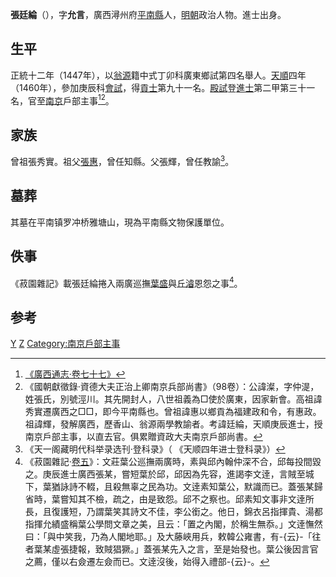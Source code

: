 {{明清人物信息框
| 姓名 = 張廷綸
| 原名 =
| 圖片名稱 = 
| 圖片大小 = 220px
| 圖片說明 = 
| 最高職務 = 南京戶部主事
| 國家 = 大明
| 爵位 =
| 籍貫 = [[廣西|廣西]][[潯州府|潯州府]][[平南縣|平南縣]]
| 族裔 = 
| 字號 = 字允言
| 室名 = 
| 諡號 = 
| 出生日期 = 永樂二十二年（1424年）
| 出生地點 = 
| 逝世日期 = 卒年不詳
| 逝世地點 = 
| 墓葬 =
| 配偶 =
| 親屬 = 子 [[張澯_(成化進士)|張澯]]
| 出身 = 
*天順四年（1460年）庚辰科進士出身
| 經歷 = 
| 著作 =
}}

'''張廷綸'''（{{bd|1424年||？}}），字'''允言'''，廣西潯州府[[平南縣|平南縣]]人，[[明朝|明朝]]政治人物。進士出身。

==生平==
正統十二年（1447年），以[[翁源|翁源]]籍中式丁卯科廣東鄉試第四名舉人。[[天顺_(明朝)|天順]]四年（1460年），參加庚辰科[[會試|會試]]，得[[貢士|貢士]]第九十一名。[[殿試|殿試]]登[[進士|進士]]第二甲第三十一名，官至[[南京|南京]]戶部主事<ref>[http://archive.org/stream/06042738.cn#page/n52/mode/2up 《廣西通志‧卷七十七》]</ref><ref>《國朝獻徵錄·資德大夫正治上卿南京兵部尚書》（98卷）：公諱澯，字仲湜，姓張氏，別號涇川。其先開封人，八世祖義為□使於廣東，因家新會。高祖諱秀實遷廣西之□□，即今平南縣也。曾祖諱惠以鄉貢為福建政和令，有惠政。祖諱輝，發解廣西，歷香山、翁源兩學教諭者。考諱廷綸，天順庚辰進士，授南京戶部主事，以直去官。俱累贈資政大夫南京戶部尚書。</ref>。

==家族==
曾祖張秀實。祖父[[張惠|張惠]]，曾任知縣。父張輝，曾任教諭<ref>《天一阁藏明代科举录选刊·登科录》（ 《天顺四年进士登科录》）</ref>。

==墓葬==
其墓在平南镇罗冲桥雅塘山，現為平南縣文物保護單位。

==佚事==
《菽園雜記》載張廷綸捲入兩廣巡撫[[葉盛|葉盛]]與[[丘濬|丘濬]]恩怨之事<ref>《菽園雜記·[[s:菽園雜記/卷05|卷五]]》：文莊葉公巡撫兩廣時，素與邱內翰仲深不合，邱每投間毀之。庚辰進士廣西張某，嘗短葉於邱，邱因為先容，進謁李文逹，言賊至城下，葉猶詠詩不輟，且殺無辜之民為功。文逹素知葉公，默識而已。蓋張某歸省時，葉嘗知其不檢，疏之，由是致怨。邱不之察也。邱素知文事非文逹所長，且復護短，乃謂葉笑其詩文不佳，李公銜之。他日，錦衣呂指揮貴、湯都指揮允績盛稱葉公學問文章之美，且云：「置之內閣，於稱生無忝。」文逹憮然曰：「與中笑我，乃為人閣地耶。」及大藤峽用兵，敕韓公雍書，有-{云}-「往者葉某虛張捷報，致賊猖獗。」蓋張某先入之言，至是始發也。葉公後因言官之薦，僅以右僉遷左僉而已。文逹沒後，始得入禮部-{云}-。</ref>。

==参考==
{{reflist}}
{{明朝人物小作品}}
{{天順四年庚辰科殿試金榜}}
{{DEFAULTSORT:Zhang張}}
[[Category:張姓|Y]]
[[Category:平南人|Z]]
[[Category:南京戶部主事|Category:南京戶部主事]]